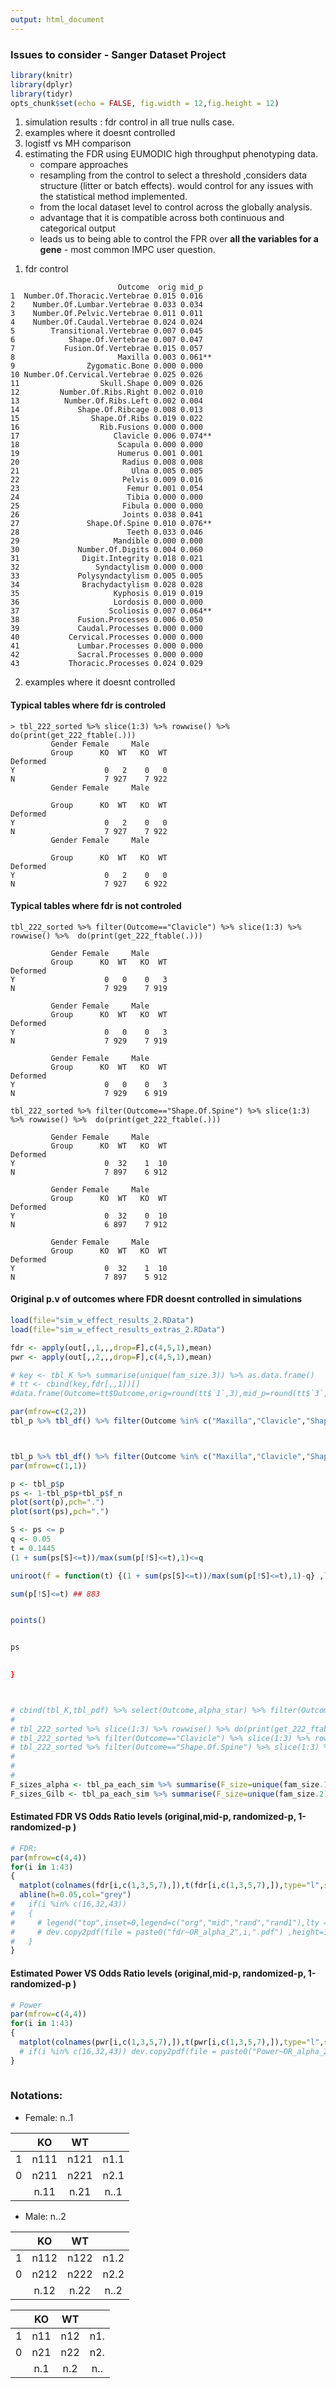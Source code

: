 ```yaml
---
output: html_document
---
```


### Issues to consider - Sanger Dataset Project

```r
library(knitr)
library(dplyr)
library(tidyr)
opts_chunk$set(echo = FALSE, fig.width = 12,fig.height = 12)
```

1. simulation results : fdr control in all true nulls case.
2. examples where it doesnt controlled
3. logistf vs MH comparison
4. estimating the FDR using EUMODIC high throughput phenotyping data.
    * compare approaches
    * resampling from the control to select a threshold ,considers data structure (litter or batch effects). would control for any issues with the statistical method implemented.
    * from the local dataset level to control across the globally analysis.
    * advantage that it is compatible across both continuous and categorical output 
    * leads us to being able to control the FPR over __all the variables for a gene__ - most common IMPC user question.
  
(1) fdr control

```
                        Outcome  orig mid_p
1  Number.Of.Thoracic.Vertebrae 0.015 0.016
2    Number.Of.Lumbar.Vertebrae 0.033 0.034
3    Number.Of.Pelvic.Vertebrae 0.011 0.011
4    Number.Of.Caudal.Vertebrae 0.024 0.024
5        Transitional.Vertebrae 0.007 0.045
6            Shape.Of.Vertebrae 0.007 0.047
7           Fusion.Of.Vertebrae 0.015 0.057
8                       Maxilla 0.003 0.061**
9                Zygomatic.Bone 0.000 0.000
10 Number.Of.Cervical.Vertebrae 0.025 0.026
11                  Skull.Shape 0.009 0.026
12         Number.Of.Ribs.Right 0.002 0.010
13          Number.Of.Ribs.Left 0.002 0.004
14             Shape.Of.Ribcage 0.008 0.013
15                Shape.Of.Ribs 0.019 0.022
16                  Rib.Fusions 0.000 0.000
17                     Clavicle 0.006 0.074**
18                      Scapula 0.000 0.000
19                      Humerus 0.001 0.001
20                       Radius 0.008 0.008
21                         Ulna 0.005 0.005
22                       Pelvis 0.009 0.016
23                        Femur 0.001 0.054
24                        Tibia 0.000 0.000
25                       Fibula 0.000 0.000
26                       Joints 0.038 0.041
27               Shape.Of.Spine 0.010 0.076**
28                        Teeth 0.033 0.046
29                     Mandible 0.000 0.000
30             Number.Of.Digits 0.004 0.060
31              Digit.Integrity 0.018 0.021
32                 Syndactylism 0.000 0.000
33             Polysyndactylism 0.005 0.005
34              Brachydactylism 0.028 0.028
35                     Kyphosis 0.019 0.019
36                     Lordosis 0.000 0.000
37                    Scoliosis 0.007 0.064**
38             Fusion.Processes 0.006 0.050
39             Caudal.Processes 0.000 0.000
40           Cervical.Processes 0.000 0.000
41             Lumbar.Processes 0.000 0.000
42             Sacral.Processes 0.000 0.000
43           Thoracic.Processes 0.024 0.029
```

(2) examples where it doesnt controlled

#### Typical tables where fdr is controled

```
> tbl_222_sorted %>% slice(1:3) %>% rowwise() %>% do(print(get_222_ftable(.)))
         Gender Female     Male    
         Group      KO  WT   KO  WT
Deformed                           
Y                    0   2    0   0
N                    7 927    7 922
         Gender Female     Male    

         Group      KO  WT   KO  WT
Deformed                           
Y                    0   2    0   0
N                    7 927    7 922
         Gender Female     Male    

         Group      KO  WT   KO  WT
Deformed                           
Y                    0   2    0   0
N                    7 927    6 922
```
#### Typical tables where fdr is __not__ controled

```
tbl_222_sorted %>% filter(Outcome=="Clavicle") %>% slice(1:3) %>% rowwise() %>%  do(print(get_222_ftable(.)))

         Gender Female     Male    
         Group      KO  WT   KO  WT
Deformed                           
Y                    0   0    0   3
N                    7 929    7 919

         Gender Female     Male    
         Group      KO  WT   KO  WT
Deformed                           
Y                    0   0    0   3
N                    7 929    7 919

         Gender Female     Male    
         Group      KO  WT   KO  WT
Deformed                           
Y                    0   0    0   3
N                    7 929    6 919

tbl_222_sorted %>% filter(Outcome=="Shape.Of.Spine") %>% slice(1:3) %>% rowwise() %>%  do(print(get_222_ftable(.)))

         Gender Female     Male    
         Group      KO  WT   KO  WT
Deformed                           
Y                    0  32    1  10
N                    7 897    6 912

         Gender Female     Male    
         Group      KO  WT   KO  WT
Deformed                           
Y                    0  32    0  10
N                    6 897    7 912

         Gender Female     Male    
         Group      KO  WT   KO  WT
Deformed                           
Y                    0  32    1  10
N                    7 897    5 912
```
#### Original p.v of outcomes where FDR doesnt controlled in simulations
```r
load(file="sim_w_effect_results_2.RData")
load(file="sim_w_effect_results_extras_2.RData")

fdr <- apply(out[,,1,,,drop=F],c(4,5,1),mean)
pwr <- apply(out[,,2,,,drop=F],c(4,5,1),mean)

# key <- tbl_K %>% summarise(unique(fam_size.3)) %>% as.data.frame()
# tt <- cbind(key,fdr[,,1])[]
#data.frame(Outcome=tt$Outcome,orig=round(tt$`1`,3),mid_p=round(tt$`3`,3))

par(mfrow=c(2,2))
tbl_p %>% tbl_df() %>% filter(Outcome %in% c("Maxilla","Clavicle","Shape.Of.Spine","Scoliosis")) %>% group_by(Outcome) %>% do(xx=plot(sort(.$p),pch=".")) -> x



tbl_p %>% tbl_df() %>% filter(Outcome %in% c("Maxilla","Clavicle","Shape.Of.Spine","Scoliosis")) %>% tbl_p %>% tbl_df() %>% group_by(Outcome)
par(mfrow=c(1,1))

p <- tbl_p$p
ps <- 1-tbl_p$p+tbl_p$f_n
plot(sort(p),pch=".")
plot(sort(ps),pch=".")

S <- ps <= p
q <- 0.05
t = 0.1445
(1 + sum(ps[S]<=t))/max(sum(p[!S]<=t),1)<=q

uniroot(f = function(t) {(1 + sum(ps[S]<=t))/max(sum(p[!S]<=t),1)-q} ,lower = 0,upper = 1)

sum(p[!S]<=t) ## 883


points()


ps  

  
}



# cbind(tbl_K,tbl_pdf) %>% select(Outcome,alpha_star) %>% filter(Outcome %in% c("Maxilla","Clavicle","Shape.Of.Spine","Scoliosis")) %>% group_by(Outcome) %>% do(plot(sort(.$alpha_star),pch="."))
# 
# tbl_222_sorted %>% slice(1:3) %>% rowwise() %>% do(print(get_222_ftable(.)))
# tbl_222_sorted %>% filter(Outcome=="Clavicle") %>% slice(1:3) %>% rowwise() %>%  do(print(get_222_ftable(.)))
# tbl_222_sorted %>% filter(Outcome=="Shape.Of.Spine") %>% slice(1:3) %>% rowwise() %>%  do(print(get_222_ftable(.)))
# 
# 
# 
F_sizes_alpha <- tbl_pa_each_sim %>% summarise(F_size=unique(fam_size.1)) %>% dplyr::select(F_size)
F_sizes_Gilb <- tbl_pa_each_sim %>% summarise(F_size=unique(fam_size.2)) %>% dplyr::select(F_size)
```

#### Estimated FDR VS Odds Ratio levels (original,mid-p, randomized-p, 1-randomized-p )

```r
# FDR:
par(mfrow=c(4,4))
for(i in 1:43)
{
  matplot(colnames(fdr[i,c(1,3,5,7),]),t(fdr[i,c(1,3,5,7),]),type="l",sub=paste0("Outcome " ,i," |F|=",F_sizes_alpha[i,1]),xlab="Odds Ratio",ylab="fdr",ylim = c(0,0.07))
  abline(h=0.05,col="grey")
#   if(i %in% c(16,32,43))
#   {
#     # legend("top",inset=0,legend=c("org","mid","rand","rand1"),lty = 1:4,col = 1:4, horiz = TRUE,lwd=2, cex=.5,)
#     # dev.copy2pdf(file = paste0("fdr~OR_alpha_2",i,".pdf") ,height=11,width=11)
#   }
}
```

#### Estimated Power VS Odds Ratio levels (original,mid-p, randomized-p, 1-randomized-p )
```r


# Power
par(mfrow=c(4,4))
for(i in 1:43)
{
  matplot(colnames(pwr[i,c(1,3,5,7),]),t(pwr[i,c(1,3,5,7),]),type="l",sub=paste0("Outcome " ,i," |F|=",F_sizes_alpha[i,1]),xlab="Odds Ratio",ylab="Avg. Power",ylim = c(0,0.2))
  # if(i %in% c(16,32,43)) dev.copy2pdf(file = paste0("Power~OR_alpha_2",i,".pdf") ,height=11,width=11)
}
          
```

### Notations:

* Female: n..1

|  |KO  |WT  |    |
|--|:--:|:--:|:--:|
|1 |n111|n121|n1.1|
|0 |n211|n221|n2.1|
|  |n.11|n.21|n..1|

* Male: n..2

|  |KO  |WT  |    |
|--|:--:|:--:|:--:|
|1 |n112|n122|n1.2|
|0 |n212|n222|n2.2|
|  |n.12|n.22|n..2|

|  |KO |WT |   |
|--|:-:|:-:|:-:|
|1 |n11|n12|n1.|
|0 |n21|n22|n2.|
|  |n.1|n.2|n..|

